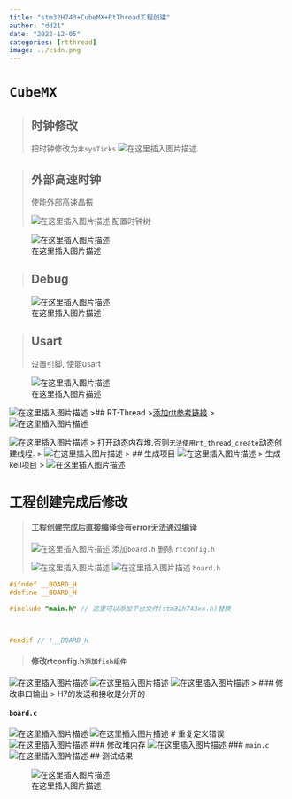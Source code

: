 ```yaml
---
title: "stm32H743+CubeMX+RtThread工程创建"
author: "dd21"
date: "2022-12-05" 
categories: [rtthread]
image: ../csdn.png
---
```



# `CubeMX`
> ## 时钟修改
把时钟修改为`非sysTicks`
![在这里插入图片描述](https://img-blog.csdnimg.cn/8fb11f3374244839b73caa185174abfd.png)

>## 外部高速时钟
> 使能外部高速晶振
> 
![在这里插入图片描述](https://img-blog.csdnimg.cn/28298e6a3f884d2c8d2ffc07fe7e451f.png)
> 配置时钟树

![在这里插入图片描述](https://img-blog.csdnimg.cn/8fc1b5932c324f5b9e6756c4dcf67ad3.png)

>## Debug

![在这里插入图片描述](https://img-blog.csdnimg.cn/a95f1a0786444c7c998c2c0b61c539ee.png)

>## Usart
> 设置引脚, 使能usart
> 

![在这里插入图片描述](https://img-blog.csdnimg.cn/4f26a6f8b96545749f1c75ee87f3448f.png)

![在这里插入图片描述](https://img-blog.csdnimg.cn/6e067d3447bf47b1b303d0212a88202c.png)
>## RT-Thread
>[添加rtt参考链接](https://zhuanlan.zhihu.com/p/80532282)
>
![在这里插入图片描述](https://img-blog.csdnimg.cn/e2233d449dbf4f139f97d4b52c0ebfc4.png)

![在这里插入图片描述](https://img-blog.csdnimg.cn/7f05403b97404e19ab64105ef13b2171.png)
> 打开动态内存堆.否则`无法使用rt_thread_create`动态创建线程.
> 
![在这里插入图片描述](https://img-blog.csdnimg.cn/130babe5ecf7479daf2a5b081c1bca39.png)
> ## 生成项目 
![在这里插入图片描述](https://img-blog.csdnimg.cn/c3c8bc28b723451b8a44f02ff3252ae9.png)
> 生成keil项目
> 
![在这里插入图片描述](https://img-blog.csdnimg.cn/ea23452a2dc34915a6c830f610c026e6.png)

# `工程创建完成后修改`
>#### 工程创建完成后直接编译会有error无法通过编译
![在这里插入图片描述](https://img-blog.csdnimg.cn/e555cfe5dbd740ffaa70b64dcaa6adb5.png)
> 添加`board.h` 删除 `rtconfig.h`
> 
![在这里插入图片描述](https://img-blog.csdnimg.cn/9f75b924a03845808f895db26cb46d21.png)
![在这里插入图片描述](https://img-blog.csdnimg.cn/3bfa7d36fabe4441a1aa90b29d9c2f71.png)
`board.h` 
```c
#ifndef __BOARD_H
#define __BOARD_H

#include "main.h" // 这里可以添加平台文件(stm32h743xx.h)替换



#endif // !__BOARD_H

```
> #### 修改rtconfig.h`添加fish组件`

![在这里插入图片描述](https://img-blog.csdnimg.cn/5fe206d7e6bf48c0b59b888182a9af75.png)
![在这里插入图片描述](https://img-blog.csdnimg.cn/02dc514a27784f59ae5de8acfc37b472.png)
![在这里插入图片描述](https://img-blog.csdnimg.cn/41e3b04a82e74abb84a97efafdef3dad.png)
> ###  修改串口输出
> H7的发送和接收是分开的

#### `board.c`
![在这里插入图片描述](https://img-blog.csdnimg.cn/f2e936908b964eb59cfb4e8dc0104984.png)
![在这里插入图片描述](https://img-blog.csdnimg.cn/528219c748ee46839fffba6361fe065a.png)
# 重复定义错误
![在这里插入图片描述](https://img-blog.csdnimg.cn/a7892a36a551415c8b4047dd56684a70.png)
### 修改堆内存
![在这里插入图片描述](https://img-blog.csdnimg.cn/5736e8c6154f450d813327f8a1a05bb9.png)
### `main.c`
![在这里插入图片描述](https://img-blog.csdnimg.cn/77ca83e2b362488a912e11413470fc48.png)
## 测试结果

![在这里插入图片描述](https://img-blog.csdnimg.cn/e512cd3992714bdc8859b7d32d39e24d.png)

